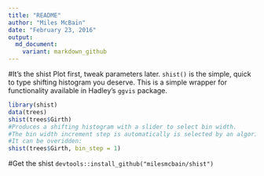 ```yaml
---
title: "README"
author: "Miles McBain"
date: "February 23, 2016"
output: 
  md_document:
    variant: markdown_github
---
```


#It's the shist
Plot first, tweak parameters later. `shist()` is the simple, quick to type shifting histogram you deserve. This is a simple wrapper for functionality available in Hadley's `ggvis` package. 


```r
library(shist)
data(trees)
shist(trees$Girth)
#Produces a shifting histogram with a slider to select bin width. 
#The bin width increment step is automatically is selected by an algorithm. 
#It can be overidden:
shist(trees$Girth, bin_step = 1)
```

#Get the shist
```devtools::install_github("milesmcbain/shist")```

